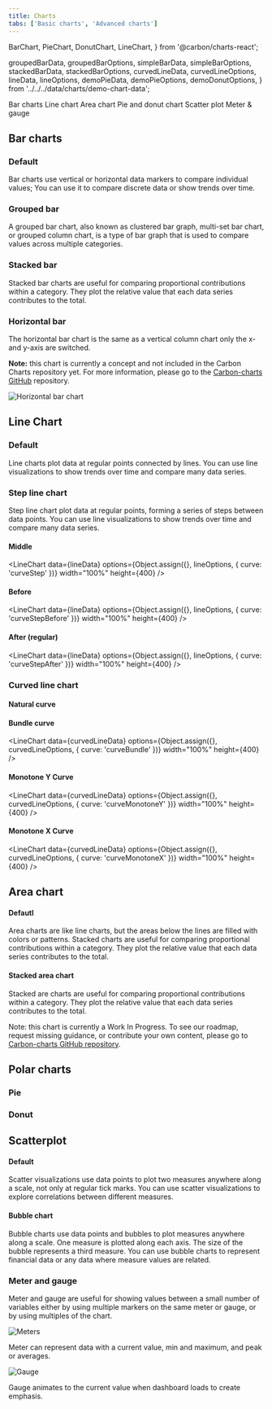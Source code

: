 ```yaml
---
title: Charts
tabs: ['Basic charts', 'Advanced charts']
---
```



  BarChart,
  PieChart,
  DonutChart,
  LineChart,
} from '@carbon/charts-react';

  groupedBarData,
  groupedBarOptions,
  simpleBarData,
  simpleBarOptions,
  stackedBarData,
  stackedBarOptions,
  curvedLineData,
  curvedLineOptions,
  lineData,
  lineOptions,
  demoPieData,
  demoPieOptions,
  demoDonutOptions,
} from '../../../data/charts/demo-chart-data';

<AnchorLinks>

<AnchorLink>Bar charts</AnchorLink>
<AnchorLink>Line chart</AnchorLink>
<AnchorLink>Area chart</AnchorLink>
<AnchorLink>Pie and donut chart</AnchorLink>
<AnchorLink>Scatter plot</AnchorLink>
<AnchorLink>Meter & gauge</AnchorLink>

</AnchorLinks>

## Bar charts

### Default

Bar charts use vertical or horizontal data markers to compare individual values; You can use it to compare discrete data or show trends over time.

<BarChart
  data={simpleBarData}
  options={simpleBarOptions}
  width="100%"
  height={400}
/>

### Grouped bar

A grouped bar chart, also known as clustered bar graph, multi-set bar chart, or grouped column chart, is a type of bar graph that is used to compare values across multiple categories.

<BarChart
  data={groupedBarData}
  options={groupedBarOptions}
  width="100%"
  height={400}
/>

### Stacked bar

Stacked bar charts are useful for comparing proportional contributions within a category. They plot the relative value that each data series contributes to the total.

<BarChart
  data={stackedBarData}
  options={stackedBarOptions}
  width="100%"
  height={400}
/>

### Horizontal bar

The horizontal bar chart is the same as a vertical column chart only the x- and y-axis are switched.

<InlineNotificaton>

**Note:** this chart is currently a concept and not included in the Carbon Charts repository yet. For more information, please go to the [Carbon-charts GitHub](https://github.com/carbon-design-system/carbon-charts) repository.

</InlineNotificaton>

<Row>
<Column  colLg={8} colMd={2} colSm={2} noGutterSm>

![Horizontal bar chart](images/charts-basic-horizontalbar.png)

<Caption></Caption>
</Column></Row>

## Line Chart

### Default

Line charts plot data at regular points connected by lines. You can use line visualizations to show trends over time and compare many data series.

<LineChart data={lineData} options={lineOptions} width="100%" height={400} />

### Step line chart

Step line chart plot data at regular points, forming a series of steps between data points. You can use line visualizations to show trends over time and compare many data series.

#### Middle

<LineChart
  data={lineData}
  options={Object.assign({}, lineOptions, { curve: 'curveStep' })}
  width="100%"
  height={400}
/>

#### Before

<LineChart
  data={lineData}
  options={Object.assign({}, lineOptions, { curve: 'curveStepBefore' })}
  width="100%"
  height={400}
/>

#### After (regular)

<LineChart
  data={lineData}
  options={Object.assign({}, lineOptions, { curve: 'curveStepAfter' })}
  width="100%"
  height={400}
/>

### Curved line chart

#### Natural curve

<LineChart
  data={curvedLineData}
  options={curvedLineOptions}
  width="100%"
  height={400}
/>

#### Bundle curve

<LineChart
  data={curvedLineData}
  options={Object.assign({}, curvedLineOptions, { curve: 'curveBundle' })}
  width="100%"
  height={400}
/>

#### Monotone Y Curve

<LineChart
  data={curvedLineData}
  options={Object.assign({}, curvedLineOptions, { curve: 'curveMonotoneY' })}
  width="100%"
  height={400}
/>

#### Monotone X Curve

<LineChart
  data={curvedLineData}
  options={Object.assign({}, curvedLineOptions, { curve: 'curveMonotoneX' })}
  width="100%"
  height={400}
/>

## Area chart

#### Defautl

Area charts are like line charts, but the areas below the lines are filled with colors or patterns. Stacked charts are useful for comparing proportional contributions within a category. They plot the relative value that each data series contributes to the total.

#### Stacked area chart

Stacked are charts are useful for comparing proportional contributions within a category. They plot the relative value that each data series contributes to the total.

<InlineNotificaton>

Note: this chart is currently a Work In Progress. To see our roadmap, request missing guidance, or contribute your own content, please go to [Carbon-charts GitHub repository](https://github.com/carbon-design-system/carbon-charts).

</InlineNotificaton>

## Polar charts

### Pie

<PieChart
  data={demoPieData}
  options={demoPieOptions}
  width="100%"
  height={400}
/>

### Donut

<DonutChart
  data={demoPieData}
  options={demoDonutOptions}
  width="100%"
  height={400}
/>

## Scatterplot

#### Default

Scatter visualizations use data points to plot two measures anywhere along a scale, not only at regular tick marks. You can use scatter visualizations to explore correlations between different measures.

#### Bubble chart

Bubble charts use data points and bubbles to plot measures anywhere along a scale. One measure is plotted along each axis. The size of the bubble represents a third measure. You can use bubble charts to represent financial data or any data where measure values are related.

### Meter and gauge

Meter and gauge are useful for showing values between a small number of variables either by using multiple markers on the same meter or gauge, or by using multiples of the chart.

<Row>
<Column colMd={4} colLg={4}>

![Meters](images/charts-basic-meter.png)

<Caption>
  Meter can represent data with a current value, min and maximum, and peak or averages.
</Caption>
</Column>
<Column colMd={4} colLg={4}>

![Gauge](images/charts-basic-gauge.png)

<Caption>
Gauge animates to the current value when dashboard loads to create emphasis.
</Caption>
</Column>
</Row>
